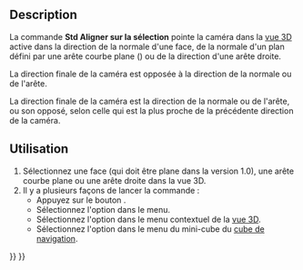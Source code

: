<languages/>

{{Docnav/fr
|[[Std_ViewFitSelection/fr|Affichage de la sélection]]
|[[Std_ViewIsometric/fr|Vue isométrique]]
|[[Std_View_Menu/fr|Menu Affichage]]
|IconL=Std_ViewFitSelection.svg
|IconR=Std_ViewIsometric.svg
|IconC=Freecad.svg
}}

{{GuiCommand/fr
|Name=Std AlignToSelection
|Name/fr=Std Aligner sur la sélection
|MenuLocation=Affichage → Vues standards → Aligner sur la sélection
|Workbenches=Tous
|Shortcut=
|Version=1.0
|SeeAlso=
}}

==Description==

La commande '''Std Aligner sur la sélection''' pointe la caméra dans la [[3D_view/fr|vue 3D]] active dans la direction de la normale d'une face, de la normale d'un plan défini par une arête courbe plane ({{Version/fr|1.1}}) ou de la direction d'une arête droite.

{{Version|1.0}} La direction finale de la caméra est opposée à la direction de la normale ou de l'arête.

{{Version|1.1}} La direction finale de la caméra est la direction de la normale ou de l'arête, ou son opposé, selon celle qui est la plus proche de la précédente direction de la caméra.

<span id="Usage"></span>
==Utilisation==

# Sélectionnez une face (qui doit être plane dans la version 1.0), une arête courbe plane ou une arête droite dans la vue 3D.
# Il y a plusieurs façons de lancer la commande :
#* Appuyez sur le bouton {{Button|[[Image:Std_AlignToSelection.svg|16px]] [[Std_AlignToSelection/fr|Aligner sur la sélection]]}}.
#* Sélectionnez l'option {{MenuCommand|Affichage → Vues standards → [[Image:Std_AlignToSelection.svg|16px]] Aligner sur la sélection}} dans le menu.
#* Sélectionnez l'option {{MenuCommand|[[Image:Std_AlignToSelection.svg|16px]] Aligner sur la sélection}} dans le menu contextuel de la [[3D_view/fr|vue 3D]].
#* Sélectionnez l'option {{MenuCommand|[[Image:Std_AlignToSelection.svg|16px]] Aligner sur la sélection}} dans le menu du mini-cube du [[Navigation_Cube/fr|cube de navigation]].


{{Docnav/fr
|[[Std_ViewFitSelection/fr|Affichage de la sélection]]
|[[Std_ViewIsometric/fr|Vue isométrique]]
|[[Std_View_Menu/fr|Menu Affichage]]
|IconL=Std_ViewFitSelection.svg
|IconR=Std_ViewIsometric.svg
|IconC=Freecad.svg
}}

{{Std_Base_navi{{#translation:}}}}
{{Userdocnavi{{#translation:}}}}